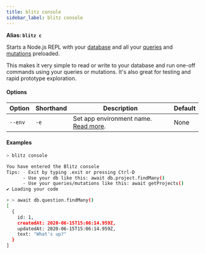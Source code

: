 ```yaml
---
title: blitz console
sidebar_label: blitz console
---
```


**Alias: `blitz c`**

Starts a Node.js REPL with your [database](./database-overview) and all
your [queries](./query-resolvers) and [mutations](./mutation-resolvers)
preloaded.

This makes it very simple to read or write to your database and run
one-off commands using your queries or mutations. It's also great for
testing and rapid prototype exploration.

#### Options

| Option  | Shorthand | Description                                                                             | Default |
| ------- | --------- | --------------------------------------------------------------------------------------- | ------- |
| `--env` | `-e`      | Set app environment name. [Read more](/docs/environment-variables#custom-environments). | None    |

#### Examples

```bash
> blitz console

You have entered the Blitz console
Tips: - Exit by typing .exit or pressing Ctrl-D
      - Use your db like this: await db.project.findMany()
      - Use your queries/mutations like this: await getProjects()
✔ Loading your code

⚡ > await db.question.findMany()
[
  {
    id: 1,
    createdAt: 2020-06-15T15:06:14.959Z,
    updatedAt: 2020-06-15T15:06:14.959Z,
    text: "What's up?"
  }
]
```
